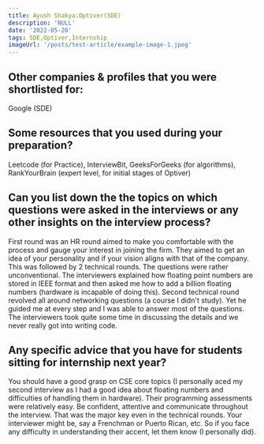 ```yaml
---
title: Ayush Shakya:Optiver(SDE)
description: 'NULL' 
date: '2022-05-20'
tags: SDE,Optiver,Internship
imageUrl: '/posts/test-article/example-image-1.jpeg'
---
```


## Other companies & profiles that you were shortlisted for:
Google (SDE)

## Some resources that you used during your preparation?
Leetcode (for Practice), InterviewBit, GeeksForGeeks (for algorithms), RankYourBrain (expert level, for initial stages of Optiver)

## Can you list down the the topics on which questions were asked in the interviews or any other insights on the interview process?
First round was an HR round aimed to make you comfortable with the process and gauge your interest in joining the firm. They aimed to get an idea of your personality and if your vision aligns with that of the company. This was followed by 2 technical rounds. The questions were rather unconventional. The interviewers explained how floating point numbers are stored in IEEE format and then asked me how to add a billion floating numbers (hardware is incapable of doing this). Second technical round revolved all around networking questions (a course I didn't study). Yet he guided me at every step and I was able to answer most of the questions. The interviewers took quite some time in discussing the details and we never really got into writing code.
## Any specific advice that you have for students sitting for internship next year?
You should have a good grasp on CSE core topics (I personally aced my second interview as I had a good idea about floating numbers and difficulties of handling them in hardware). Their programming assessments were relatively easy. Be confident, attentive and communicate throughout the interview. That was the major key even in the technical rounds. Your interviewer might be, say a Frenchman or Puerto Rican, etc. So if you face any difficulty in understanding their accent, let them know (I personally did).

